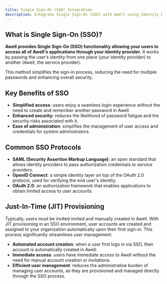 ```yaml
---
title: Single Sign-On (SSO) Integration
description: Integrate Single Sign-On (SSO) with Awell using Identity Providers like Okta for seamless authentication.
---
```


## What is Single Sign-On (SSO)?

**Awell provides Single Sign-On (SSO) functionality allowing your users to access all of Awell's applications through your identity provider.** It works by passing the user’s identity from one place (your identity provider) to another (Awell, the service provider).

This method simplifies the sign-in process, reducing the need for multiple passwords and enhancing overall security.

## Key Benefits of SSO

- **Simplified access**: users enjoy a seamless login experience without the need to create and remember another password in Awell.
- **Enhanced security**: reduces the likelihood of password fatigue and the security risks associated with it.
- **Ease of administration**: simplifies the management of user access and credentials for system administrators.

## Common SSO Protocols

- **SAML (Security Assertion Markup Language)**: an open standard that allows identity providers to pass authorization credentials to service providers.
- **OpenID Connect**: a simple identity layer on top of the OAuth 2.0 protocol, used for verifying the end user's identity.
- **OAuth 2.0**: an authorization framework that enables applications to obtain limited access to user accounts.

## Just-In-Time (JIT) Provisioning

Typically, users must be invited invited and manually created in Awell. With JIT provisioning in an SSO environment, user accounts are created and assigned to your organization automatically upon their first sign-in. This process significantly streamlines user management:

- **Automated account creation**: when a user first logs in via SSO, their account is automatically created in Awell.
- **Immediate access**: users have immediate access to Awell without the need for manual account creation or invitations.
- **Efficient user management**: reduces the administrative burden of managing user accounts, as they are provisioned and managed directly through the SSO process.
